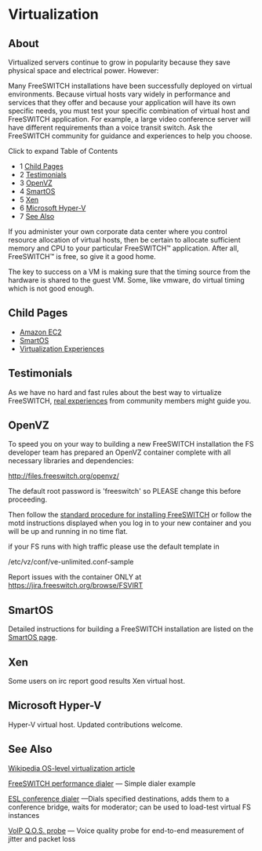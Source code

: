 
# Virtualization 

 

## About

Virtualized servers continue to grow in popularity because they save physical space and electrical power. However:

Many FreeSWITCH installations have been successfully deployed on virtual environments. Because virtual hosts vary widely in performance and services that they offer and because your application will have its own specific needs, you must test your specific combination of virtual host and FreeSWITCH application. For example, a large video conference server will have different requirements than a voice transit switch. Ask the FreeSWITCH community for guidance and experiences to help you choose.

  
Click to expand Table of Contents

* 1 [Child Pages](#child-pages)
* 2 [Testimonials](#testimonials)
* 3 [OpenVZ](#-openvz-)
* 4 [SmartOS](#smartos)
* 5 [Xen](#xen-)
* 6 [Microsoft Hyper-V](#-microsoft-hyper-v-)
* 7 [See Also](#-see-also)

  
If you administer your own corporate data center where you control resource allocation of virtual hosts, then be certain to allocate sufficient memory and CPU to your particular FreeSWITCH™ application. After all, FreeSWITCH™ is free, so give it a good home.

The key to success on a VM is making sure that the timing source from the hardware is shared to the guest VM. Some, like vmware, do virtual timing which is not good enough.

## Child Pages

* [Amazon EC2](./Amazon-EC2_3965076.mdx#sip)
* [SmartOS](./SmartOS_3375391.mdx#uuid)
* [Virtualization Experiences](./Virtualization-Experiences_10289484.mdx#lxc)

## Testimonials

As we have no hard and fast rules about the best way to virtualize FreeSWITCH, [real experiences](./Virtualization-Experiences_10289484.mdx#lxc) from community members might guide you.

##  OpenVZ 

To speed you on your way to building a new FreeSWITCH installation the FS developer team has prepared an OpenVZ container complete with all necessary libraries and dependencies:

<http://files.freeswitch.org/openvz/>

The default root password is 'freeswitch' so PLEASE change this before proceeding.

Then follow the [standard procedure for installing FreeSWITCH](../index.mdx#about) or follow the motd instructions displayed when you log in to your new container and you will be up and running in no time flat.

if your FS runs with high traffic please use the default template in

/etc/vz/conf/ve-unlimited.conf-sample 

Report issues with the container ONLY at <https://jira.freeswitch.org/browse/FSVIRT>

## SmartOS

Detailed instructions for building a FreeSWITCH installation are listed on the [SmartOS page](./SmartOS_3375391.mdx#uuid).  

## Xen 

Some users on irc report good results Xen virtual host.

##  Microsoft Hyper-V 

Hyper-V virtual host. Updated contributions welcome.

##  See Also

[Wikipedia OS-level virtualization article](http://en.wikipedia.org/wiki/Operating%5Fsystem-level%5Fvirtualization)

[FreeSWITCH performance dialer](https://github.com/voxserv/freeswitch-perf-dialer) — Simple dialer example

[ESL conference dialer](https://github.com/voxserv/freeswitch-helper-scripts/blob/master/esl/conference%5Fdialer) —Dials specified destinations, adds them to a conference bridge, waits for moderator; can be used to load-test virtual FS instances

[VoIP Q.O.S. probe](https://github.com/voxserv/voip%5Fqos%5Fprobe) — Voice quality probe for end-to-end measurement of jitter and packet loss
  
  

